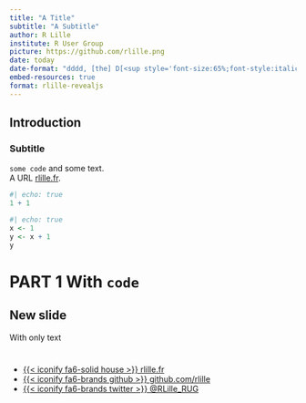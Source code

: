 ```yaml
---
title: "A Title"
subtitle: "A Subtitle"
author: R Lille
institute: R User Group
picture: https://github.com/rlille.png
date: today
date-format: "dddd, [the] D[<sup style='font-size:65%;font-style:italic;'>th</sup>] [of] MMMM, YYYY"
embed-resources: true
format: rlille-revealjs
---
```


## Introduction

### Subtitle

`some code` and some text.  
A URL [rlille.fr](https://rlille.fr/).

```r
#| echo: true
1 + 1
```

```r
#| echo: true
x <- 1
y <- x + 1
y
```

# PART 1 With `code` {.center .center-x}

## New slide

With only text

# {.center .center-x style="font-size: 2em;"}

- [{{< iconify fa6-solid house >}} rlille.fr](https:/rlille.fr/)
- [{{< iconify fa6-brands github >}} github.com/rlille](https://github.com/rlille)
- [{{< iconify fa6-brands twitter >}} \@RLille_RUG](https://twitter.com/RLille_RUG)
